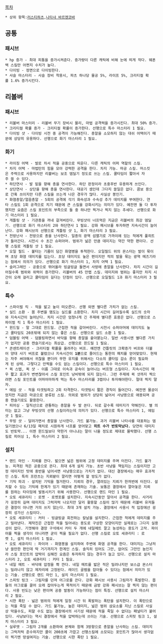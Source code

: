 [[목차]]
 * 상위 항목:[[러스티하츠]],[[나타샤 바르젠코바]]
== 공통 ==
=== 패시브 ===
 * hp 증가 - 최대 피통을 증가시켜준다. 증가량이 다른 캐릭에 비해 눈에 띄게 작다. 웨폰백 스킬만 어쩐지 수치가 높다.
 * 다이빙 - 정면으로 다이빙한다. 
 * 사슬 마스터리 - 사슬 장비 착용시, 파츠 하나당 물공 5%, 라이프 5%, 크리티컬 확률 1.6% 증가시킨다.

== 리볼버 ==
=== 패시브 ===
 * 리볼버 마스터리 - 리볼버 무기 장비시 물리, 마법 공격력을 증가시킨다. 최대 50% 증가.
 * 크리티컬 확률 증가 - 크리티컬 확률이 증가한다. 선행으로 특수 마스터리 1 필요.
 * 다이빙 샷 - 다이빙 시전 중 공격이 가능해진다. 총알을 소모하지 않는 대쉬 어택이기 때문에 상당히 유용하다. 선행으로 화기 마스터리 1 필요. 
=== 화기 ===
 * 라이징 어택 - 발로 차서 적을 공중으로 띄운다. 다른 캐릭의 어퍼 역할의 스킬.
 * 차지 어택 - 마법탄의 힘을 모아 강력한 공격을 한다. 차지 가능. 마공 스킬. 머스킷은 주력으로 사용하지만 리볼버는 보조 뎀딜기 정도로 쓰는 스킬. 쿨타임이 짧아서 자주 쓸 수 있다.
 * 하단연사 - 발 밑을 향해 총을 연사한다. 하단 판정이라 초중후반 유용하게 쓰인다.
 * 상단연사 - 상단을 향해 총을 연사한다. 대공기 셈인데 그다지 쓸일은 없다. 콤보 용으로 간혹 쓰이지만 다른 스킬을 쓰는게 나은 경우가 많다. 사실상 봉인기.
 * 화염총알/얼음총알 - 5회의 공격에 각기 화속성과 수속성 추가 데미지를 부여한다. 연타 스킬도 1회 공격으로 치기 때문에 큰 스킬을 강화시키는 의미가 있다. 예전엔 둘 다 투자했지만 요즘은 스킬 포인트의 부족으로 둘 중 하나만 찍거나 찍지 않는 추세다. 선행으로 화기 마스터리 1 필요.
 * 게틀링 샷 - 기관총을 꺼내 갈겨버린다. 무빙샷이 너프먹은 지금은 리볼버의 최강 뎀딜기. 선행으로 화기 마스터리 2와 하단연사 1 필요. 강화 패시브를 투자하면 지속시간이 늘어난다. 강화 패시브의 선행으로 게틀링 샷 1, 화기 마스터리 3 필요.
 * 전방난사 - 전방으로 총을 난사한다. 일종의 광역 섬멸기로 가까이에 있는 적에게 풀히트가 들어간다. 시전시 수 초간 슈퍼아머. 범위가 넓은 만큼 데미지는 약간 약한 편이다. 선행 스킬로 게틀링 샷 1 필요.
 * 오일 필드 - 불타는 기름이 담긴 화염병을 투척한다. 오일필드 위의 몬스터는 발이 묶이며 초당 화염 데미지를 입는다. 초당 데미지도 높은 편이지만 적의 발을 묶는 광역 메즈기라는 점에서 의의가 있다. 선행으로 화기 마스터리 1, 차지 어택 1 필요.
 * 슬러그레인 - 공중으로 뛰어올라 빙글빙글 돌면서 사방에 총알을 난사한다. 차지 시간이 길어질수록 범위와 위력이 증가한다. 리볼버의 45 만랩 스킬. 데미지와 범위는 좋지만 차지 시간이 오래 걸리고 쿨타임이 길다는 단점이 있다. 선행으로 오일필드 1과 화기 마스터리 3 필요.
=== 특수 ===
 * 스파이럴 킥 - 적을 밟고 높이 떠오른다. 선행 외엔 별다른 가치가 없는 스킬. 
 * 실드 소환 - 몸 주변을 맴도는 실드를 소환한다. 차지 시간이 길어질수록 실드의 숫자와 지속시간이 늘어난다. 차지 시간은 엄청나게 긴 주제에 별다른 효용은 없다. 선행으로 스파이럴 킥 1 특수 마스터리 1 필요.
 * 윈드밀 - 말 그대로 윈드밀. 근접한 적을 갈아버린다. 시전시 슈퍼아머에 데미지도 높고 쿨타임도 20초밖에 되지 않는 좋은 스킬. 선행으로 실드 소환 1 필요.
 * 덤블링 어택 - 덤블링하면서 바닥을 향해 총알을 쏱아붇는다. 일반 사용시엔 별다른 가치가 없지만 공중 캔슬기로서는 최상급. 선행으로 윈드밀 1 필요.
 * 콘센트레이션 - 크리티컬 확률을 올려주는 버프. 예전엔 건틀릿의 크확증가 버프와 더불어 양대 사기 버프로 불렸으나 지속시간이 '''1분'''으로 줄어드는 통한의 패치를 얻어맞았다. 현재는 자주 써야해서 귀찮을 뿐더러 무한 유지를 위해서는 다소의 쿨타임 감소 룬이 필요하게 된 상태. 그렇다고 안찍을 수도 없는 스킬이다. 선행으로 특수 마스터리 1 필요.
 * 퀵 스텝, 퀵 샷 - 이름 그대로 이속과 공속이 늘어나는 버프형 스킬이다. 지속시간이 매우 짧고 효과가 변변찮아서 스킬 포인트 낭비밖에 되지 않는다. 그런 주제에 퀵 샷까지 찍으려면 스킬 포인트를 어마어마하게 먹는 특수 마스터리를 3랩이나 투자해야한다. 절대 찍지 말자.
 * 에임 샷 - 적을 타겟팅하고 2회 타격한다. 타겟팅시 짧은 경직이 들어간다. 예전엔 물공이었지만 지금은 마공으로 분류된 스킬. 의외로 범위가 상당히 넓어서 사냥용으로 애용되며 공중 캔슬기로도 활용한다. 
 * 피어싱 - 일직선으로 관통하는 총알을 두 발 쏜다. 뒤로 갈수록 데미지가 약해진다. 별 의미는 없고 그냥 무빙샷의 선행 스킬이라는데 의미가 있다. 선행으로 특수 마스터리 1, 에임샷 1 필요.
 * 무빙 샷 - 달려가면서 총알을 난사한다. 가드 불가능. 과거 리볼버 나타샤를 대표하는 뎀딜기였으나 6/13일 패치로 시원하게 너프를 얻어맞고 '''히트 수가 반토막났다.''' 당연히 대미지도 반토막... 이젠 윈드밀보다 약한거 아니냐는 말이 나올 정도로 제대로 몰락했다. 선행 스킬로 피어싱 1, 특수 마스터리 2 필요.
=== 설치 ===
 * 랜드 마인 - 지뢰를 깐다. 밟으면 넓은 범위에 고정 데미지를 주며 터진다. 가드 불가능. 피격된 적은 공중으로 뜬다. 최대 6개 설치 가능. 초반 사냥을 책임지는 스킬이지만 고정 데미지인 탓에 중반을 넘어서면 사냥용으로는 가치가 없다. 대신 결장에서는 매우 효과적인 스킬. 특히 프란츠는 지뢰밭이 깔리면 어떻게 할 방도가 없다.  
 * 기믹 파괴 - 설치된 기믹을 철거한다. 지뢰의 경우, 깔려있는 지뢰가 한꺼번에 터진다. 설치할 수 있는 기믹에 한계가 있기 때문에 존재하는 기술. 보통은 결장에서 깔아놓은 지뢰를 원하는 타이밍에 발동시키기 위해 사용한다. 선행으로 랜드 마인 1 필요. 
 * 오토 세큐리티 : 로켓 - 로켓포를 설치한다. 지속시간동안 알아서 공격을 한다. 사거리가 굉장히 길며 대미지도 그럭저럭 나오지만 달리 활용할 스킬이 많기 때문에 리볼버 유저들은 결장이 아니면 거의 쓰지 않는다. 최대 3개 설치 가능. 결장에서 사용시 적 입장에선 굉장히 성가신 스킬이다. 
 * 오토 세큐리티 : 커터 - 빙글빙글 회전하는 칼날을 설치한다. 근접한 적에게 데미지를 주고 밀어낸다. 제작진은 근접한 적을 밀어내는 용도로 구상한 모양이지만 실제로는 그다지 실용성이 없다. 기껏해야 결장 구석에서 커터 두 개에 네일메트 깔고 농성하는 용도가 고작. 파이어를 찍을 생각이 아니라면 굳이 찍을 필요가 없다. 선행 스킬로 오토 세큐리티 : 로켓 1, 설치 마스터리 1 필요.
 * 오토 세큐리티 : 파이어 - 화염봉을 설치하여 주변에 화염 공격을 한다. 대미지는 그냥저냥 쓸만한 편인데 딱 거기까지가 한계인 스킬. 솔직히 있어도 그만, 없어도 그만인 놈인지라 스킬 포인트의 압박이 심해진 요즘은 투자하지 않는 경우가 늘고 있다. 선행으로 설치 마스터리 2, 오토 세큐리티 : 커터 1 필요. 
 * 네일 메트 - 바닥에 압정을 쫙 깐다. 네일 메트를 밟은 적은 밀려나지만 보스급 몬스터는 밀려나지 않고 제자리에 고정된다. 레이드 골렘을 잡아둘 수 있다는 점에서 의미가 있는 기술. 선행으로 랜드 마인 1, 설치 마스터리 1 필요.
 * 스피릿 링크 - 그림자를 던져 어그로를 끈다. 강화 패시브 사용시 그림자가 폭발한다. 몹들의 어그로를 끌어 오래 잡아두는게 목적이기 때문에 금방 강화 패시브는 잘 찍지 않는 편이다. 사용 빈도는 낮은 편이며 공중 발동이 가능하다는 점이 특징. 선행으로 설치 마스터리 2 필요.
 * 시한 폭탄 - 넓은 범위의 적에게 일정 시간 뒤 폭발하는 폭탄을 설치한다. 이 폭탄으로는 적을 죽일 수 없다. 가드 불가능, 높은 데미지, 넓은 범위 삼요소를 지닌 스킬로 사실상 막을수도, 피할 수도 없는 결장에서의 사기성 때문에 적을 죽일 수 없다는 패널티가 붙어있다. 사냥보다는 역시 결장에서 적을 압박하는데 쓰이는 기술. 선행으로 스피릿 링크 1, 설치 마스터리 3 필요.
 * 실루엣 - 그림자 2개를 소환하여 본체와 함께 3방향으로 총알을 난사하는 스킬. 데미지는 그럭저럭 준수하지만 쿨이 200초에 가깝고 선행스킬에 소모되는 포인트가 많아서 생각없이 찍기엔 망설여지는 기술. 선행으로 시한 폭탄 1 필요.
